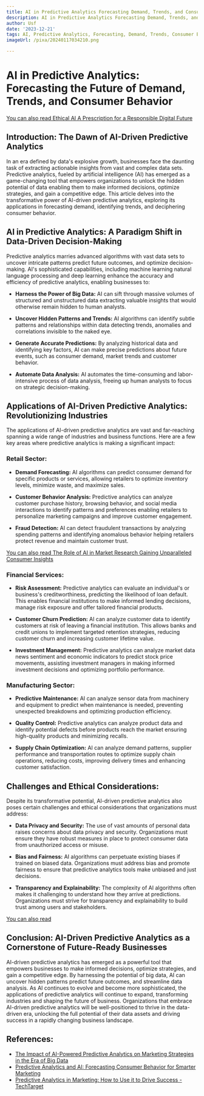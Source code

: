 ```yaml
---
title: AI in Predictive Analytics Forecasting Demand, Trends, and Consumer Behavior
description: AI in Predictive Analytics Forecasting Demand, Trends, and Consumer Behavior
author: Usf
date: '2023-12-21'
tags: AI, Predictive Analytics, Forecasting, Demand, Trends, Consumer Behavior
imageUrl: /pixa/20240117034210.png

---
```

# **AI in Predictive Analytics: Forecasting the Future of  Demand, Trends, and Consumer Behavior**

[You can also read Ethical AI A  Prescription for a Responsible Digital Future](Ethical%20AI%20A%20Prescription%20for%20a%20Responsible%20Digital%20Future)


## **Introduction:  The Dawn of AI-Driven Predictive Analytics**

In an era defined by data's explosive growth, businesses face the daunting task of extracting actionable insights from vast and complex data  sets. Predictive analytics, fueled by artificial intelligence (AI) has emerged as a game-changing  tool that empowers organizations to unlock the hidden potential of  data enabling them  to make informed decisions, optimize strategies, and gain a competitive edge. This article delves  into the transformative power of AI-driven predictive analytics, exploring its  applications in forecasting demand,  identifying trends, and deciphering consumer behavior.

## **AI in Predictive Analytics: A Paradigm Shift in Data-Driven Decision-Making**

Predictive analytics marries advanced algorithms with vast data  sets to uncover intricate patterns predict future outcomes, and optimize decision-making. AI's sophisticated capabilities, including machine learning natural language processing and deep learning enhance the accuracy and  efficiency of predictive analytics, enabling businesses to:

-  **Harness the Power of Big Data:** AI can sift through massive volumes of structured and unstructured data  extracting valuable  insights that would otherwise remain hidden to human  analysts.


- **Uncover Hidden Patterns and Trends:** AI algorithms can identify subtle  patterns and relationships within data detecting trends, anomalies and correlations invisible to the naked eye.


- **Generate Accurate Predictions:** By  analyzing historical data and identifying key factors, AI can make precise predictions about future events,  such as consumer  demand, market trends and customer behavior.


- **Automate Data  Analysis:** AI automates the  time-consuming and labor-intensive process of data analysis, freeing up human  analysts to focus on strategic decision-making.

## **Applications of AI-Driven Predictive Analytics:  Revolutionizing Industries**

The applications  of AI-driven predictive analytics are vast and far-reaching spanning a wide range of industries and business functions. Here are a  few key areas where predictive analytics  is making a significant impact:

### **Retail Sector:**

- **Demand Forecasting:**  AI algorithms can predict consumer demand for specific products or services, allowing retailers to optimize inventory levels, minimize waste, and maximize sales.


- **Customer Behavior Analysis:** Predictive analytics can analyze customer purchase history, browsing behavior, and social media interactions to identify patterns and preferences enabling retailers to personalize marketing  campaigns and improve customer engagement.


- **Fraud Detection:** AI can detect fraudulent transactions by analyzing  spending patterns and identifying anomalous behavior helping  retailers protect revenue and maintain customer trust.

[You can also read The Role of AI in Market Research Gaining Unparalleled Consumer Insights](The%20Role%20of%20AI%20in%20Market%20Research%20Gaining%20Unparalleled%20Consumer%20Insights)


### **Financial  Services:**

- **Risk Assessment:** Predictive analytics can evaluate an individual's or business's creditworthiness, predicting the likelihood of loan default. This enables financial institutions to make informed lending decisions, manage  risk exposure and offer tailored financial products.


- **Customer Churn Prediction:** AI  can analyze customer data to identify  customers at risk  of leaving a financial institution. This allows banks and credit unions to implement targeted retention strategies, reducing customer churn and increasing customer lifetime value.


- **Investment Management:** Predictive analytics can analyze market data news sentiment and economic indicators to predict stock  price  movements, assisting investment managers in making informed investment decisions and optimizing portfolio performance.

### **Manufacturing Sector:**

- **Predictive Maintenance:** AI can analyze sensor data from machinery and equipment to predict when maintenance is needed, preventing unexpected breakdowns and optimizing production efficiency.


- **Quality  Control:** Predictive analytics can analyze product data and identify potential defects before products  reach the market ensuring high-quality products and minimizing recalls.


- **Supply Chain Optimization:** AI can analyze  demand patterns,  supplier performance and transportation routes to  optimize supply chain operations, reducing costs, improving delivery times and  enhancing customer satisfaction.

## **Challenges and Ethical Considerations:**

Despite its transformative potential, AI-driven predictive analytics also poses certain challenges and ethical considerations that  organizations must  address:

- **Data Privacy and Security:** The use of vast amounts of personal data raises concerns about data privacy and security. Organizations must  ensure they have robust  measures in  place to protect consumer data from  unauthorized  access or misuse.


- **Bias and Fairness:** AI algorithms can perpetuate existing biases  if trained on biased data. Organizations must address bias and promote fairness to ensure that predictive analytics tools make unbiased and  just decisions.


-  **Transparency and Explainability:** The complexity of AI algorithms often makes it  challenging  to understand  how they arrive at predictions. Organizations must  strive for transparency and explainability to build trust  among users and stakeholders.

[You can also read  ]()


##  **Conclusion:  AI-Driven Predictive Analytics as  a Cornerstone  of Future-Ready  Businesses**

AI-driven predictive  analytics has emerged as a powerful  tool that empowers businesses to make informed decisions, optimize strategies, and gain a competitive edge.  By harnessing the potential of big data, AI  can uncover  hidden patterns predict future outcomes, and streamline  data analysis. As AI continues to evolve  and become more  sophisticated, the applications of predictive analytics  will continue to expand, transforming industries and shaping the  future  of business. Organizations that embrace AI-driven  predictive analytics will be well-positioned to  thrive  in the data-driven era, unlocking the full potential of their  data assets  and driving success in a rapidly changing business landscape.

## References:
- [The Impact of AI-Powered Predictive Analytics on Marketing Strategies in the Era of Big Data](https://bigdataanalyticsnews.com/ai-powered-predictive-analytics-imapct-on-marketing-strategies/)
- [Predictive Analytics and AI: Forecasting Consumer Behavior for Smarter Marketing](https://www.linkedin.com/pulse/predictive-analytics-ai-forecasting-consumer-behavior-smarter-marketing)
- [Predictive Analytics in Marketing: How to Use it to Drive Success - TechTarget](https://www.techtarget.com/searchbusinessanalytics/tip/Predictive-analytics-in-marketing-Achieving-success)
